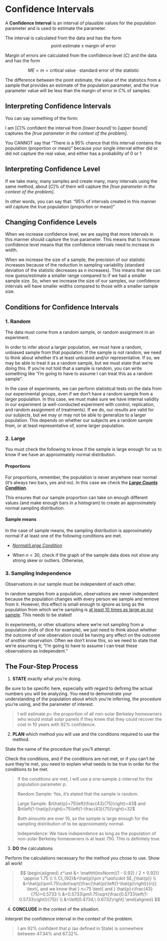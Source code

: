 # Confidence Intervals

::: {.callout-note title="Confidence Interval"}

A **Confidence Interval** is an interval of plausible values for the population parameter and is used to estimate the parameter. 

The interval is calculated from the data and has the form 
$$\text{point estimate} ± \text{margin of error}$$
:::

::: {.callout-note title="Margin of Error"}
Margin of errors are calculated from the confidence level ($C$) and the data and has the form

$$ME = m = \text{critical value} \cdot \text{standard error of the statistic}$$

:::

The difference between the point estimate, the value of the statistics from a sample that provides an estimate of the population parameter, and the true parameter value will be less than the margin of error in $C$% of samples. 

## Interpreting Confidence Intervals

You can say something of the form:

::: {.callout-note title="Confidence Interval Interpretation"}
I am [$C$]% confident the interval from *[lower bound]* to *[upper bound]* captures the *[true parameter in the context of the problem]*.
:::

::: {.callout-warning}
You CANNOT say that "There is a 95% chance that this interval contains the population (proportion or mean)" because your single interval either did or did not capture the real value, and either has a probability of 0 or 1
:::

## Interpreting Confidence Level

::: {.callout-note title="Confidence Level Interpretation"}
If we take many, many samples and create many, many intervals using the same method, about [$C$]% of them will capture the *[true parameter in the context of the problem]*.
:::

In other words, you can say that: "95% of intervals created in this manner will capture the true population (proportion or mean)"

## Changing Confidence Levels

When we increase confidence level, we are saying that more intervals in this manner should capture the true parameter. This means that to increase confidence level means that the confidence intervals need to increase in width.

When we increase the size of a sample, the precision of our statistic increases because of the reduction in sampling variability (standard deviation of the statistic decreases as n increases). This means that we can now guess/estimate a smaller range compared to if we had a smaller sample size. So, when we increase the size of our samples, our confidence intervals will have smaller widths compared to those with a smaller sample size.

## Conditions for Confidence Intervals

### 1. Random {.unlisted .unnumbered}

The data must come from a random sample, or random assignment in an experiment.

In order to infer about a larger population, we must have a random, unbiased sample from that population.  If the sample is not random, we need to think about whether it’s at least unbiased and/or representative.  If so, we may be able to treat it as a random sample, but we must state that we’re doing this.  If you’re not told that a sample is random, you can write something like “I’m going to have to assume I can treat this as a random sample”.
 
In the case of experiments, we can perform statistical tests on the data from our experimental groups, even if we don’t have a random sample from a larger population.  In this case, we must make sure we have internal validity in our experiment (a well-conducted experiment with control, replication, and random assignment of treatments).  If we do, our results are valid for our subjects, but we may or may not be able to generalize to a larger population.  This depends on whether our subjects are a random sample from, or at least representative of, some larger population.


### 2. Large {.unlisted .unnumbered}

You must check the following to know if the sample is large enough for us to know if we have an approximately normal distribution.

#### Proportions {.unlisted .unnumbered}

For proportions, remember, the population is never anywhere near normal (it’s always two bars, yes and no).  In this case we check the [***Large Counts Condition***](#large-counts-cond).

This ensures that our sample proportion can take on enough different values (and make enough bars in a histogram) to create an approximately normal sampling distribution.  

#### Sample means {.unlisted .unnumbered}

In the case of sample means, the sampling distribution is approximately normal if at least one of the following conditions are met. 

- [*Normal/Large Condition*](#large-cond)

- When $n<30$, check if the graph of the sample data does not show any strong skew or outliers. Otherwise, 

### 3. Sampling Independence {.unlisted .unnumbered}

Observations in our sample must be independent of each other.

In random samples from a population, observations are never independent because the population changes with every person we sample and remove from it.  However, this effect is small enough to ignore as long as the population from which we’re sampling is [at least 10 times as large as our sample](#ten-per-cond).  This needs to be stated!

In experiments, or other situations where we’re not sampling from a population (rolls of dice for example), we just need to think about whether the outcome of one observation could be having any effect on the outcome of another observation.  Often we don’t know this, so we need to state that we’re assuming it; "I’m going to have to assume I can treat these observations as independent."

## The Four-Step Process

1.  **STATE** exactly what you’re doing.

::: {.callout-note title="State"}

Be sure to be specific here, especially with regard to defining the actual numbers you will be analyzing.  You need to demonstrate your understanding of the population about which you’re inferring, the procedure you’re using, and the parameter of interest.

:::

> I will estimate $p =$ the proportion of all non-solar Berkeley homeowners who would install solar panels if they knew that they could recover the cost in 10 years with 92% confidence.

2. **PLAN** which method you will use and the conditions required to use the method.

::: {.callout-note title="Plan"}

State the name of the procedure that you'll attempt.

Check the conditions, and if the conditions are not met, or if you can’t be sure they’re met, you need to explain what needs to be true in order for the conditions to be met.

:::

> If the conditions are met, I will use a one-sample z-interval for the population parameter $p$.
>
> Random Sample: Yes, it’s stated that the sample is random.
>
> Large Sample: $n\hat{p}=75\left(\frac{43}{75}\right)=43$  and  $n\left(1-\hat{p}\right)=75\left(1-\frac{43}{75}\right)=32$
>
> Both amounts are over 10, so the sample is large enough for the sampling distribution of \hat{p} to be approximately normal.
>
> Independence: We have independence as long as the population of non-solar Berkeley homeowners is at least 750. This is definitely true.


3. **DO** the calculations

::: {.callout-note title="Do"}

Perform the calculations necessary for the method you chose to use.  Show all work!

:::

> 
    $$
    \begin{aligned}
    z^\ast &= \mathtt{invNorm((1 - 0.92) / 2 + 0.92)} \approx 1.75 \\ \\
    CI_{92}&=\hat{p}\pm z^\ast\cdot SE_{\hat{p}} \\
    &=\hat{p}\pm1.75\cdot\sqrt{\frac{\hat{p}\left(1-\hat{p}\right)}{n}} \text{, and we know that } n=75 \text{ and } \hat{p}=\frac{43}{75}=0.5733 \\
    &=0.5733\pm1.75\sqrt{\frac{0.5733\left(1-0.5733\right)}{75}} \\
    &=\left[0.4734,\ 0.6732\right]
    \end{aligned}
    $$
    


4. **CONCLUDE** in the context of the situation.

::: {.callout-note title="Conclude"}

Interpret the confidence interval in the context of the problem.

:::

> I am 92% confident that $p$ (as defined in State) is somewhere between 47.34% and 67.32%. 
